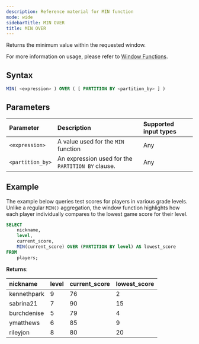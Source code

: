 ```yaml
---
description: Reference material for MIN function
mode: wide
sidebarTitle: MIN OVER
title: MIN OVER
---
```



Returns the minimum value within the requested window.

For more information on usage, please refer to [Window Functions](/functions-reference/window).

## Syntax


```sql
MIN( <expression> ) OVER ( [ PARTITION BY <partition_by> ] )
```

## Parameters 


| Parameter | Description                                      | Supported input types | 
| :--------- | :------------------------------------------------ | :------------| 
| `<expression>`   | A value used for the `MIN` function       | Any |
| `<partition_by>`   | An expression used for the `PARTITION BY` clause. | Any |

## Example


The example below queries test scores for players in various grade levels. Unlike a regular `MIN()` aggregation, the window function highlights how each player individually compares to the lowest game score for their level.

```sql
SELECT
	nickname,
	level,
	current_score,
	MIN(current_score) OVER (PARTITION BY level) AS lowest_score
FROM
	players;
```

**Returns**:

 | nickname | level | current_score |    lowest_score    |
 |:------------|:-------------|:------------|:-------------------------|
 | kennethpark      |           9 |         76 | 2      |
 | sabrina21   |           7 |         90 | 15      |
 | burchdenise       |           5 |         79 | 4      |
 | ymatthews      |           6 |         85 | 9       |
| rileyjon      |           8 |         80 | 20     |



